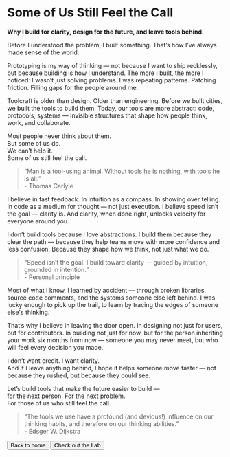 
# Some of Us Still Feel the Call  
**Why I build for clarity, design for the future, and leave tools behind.**

Before I understood the problem, I built something. That’s how I’ve always made sense of the world.

Prototyping is my way of thinking — not because I want to ship recklessly, but because building is how I understand. The more I built, the more I noticed: I wasn’t just solving problems. I was repeating patterns. Patching friction. Filling gaps for the people around me.

Toolcraft is older than design. Older than engineering. Before we built cities, we built the tools to build them. Today, our tools are more abstract: code, protocols, systems — invisible structures that shape how people think, work, and collaborate.

Most people never think about them.  
But some of us do.  
We can’t help it.  
Some of us still feel the call.

> “Man is a tool-using animal. Without tools he is nothing, with tools he is all.”  
> <span className="text-muted-foreground text-xs font-mono">- Thomas Carlyle</span>

I believe in fast feedback. In intuition as a compass. In showing over telling. In code as a medium for thought — not just execution. I believe speed isn’t the goal — clarity is. And clarity, when done right, unlocks velocity for everyone around you.

I don’t build tools because I love abstractions. I build them because they clear the path — because they help teams move with more confidence and less confusion. Because they shape how we think, not just what we do.

> “Speed isn’t the goal. I build toward clarity — guided by intuition, grounded in intention.”  
> <span className="text-muted-foreground text-xs font-mono">- Personal principle</span>

Most of what I know, I learned by accident — through broken libraries, source code comments, and the systems someone else left behind. I was lucky enough to pick up the trail, to learn by tracing the edges of someone else's thinking.

That’s why I believe in leaving the door open. In designing not just for users, but for contributors. In building not just for now, but for the person inheriting your work six months from now — someone you may never meet, but who will feel every decision you made.

I don’t want credit. I want clarity.  
And if I leave anything behind, I hope it helps someone move faster — not because they rushed, but because they could see.

Let’s build tools that make the future easier to build —  
for the next person. For the next problem.  
For those of us who still feel the call.

> “The tools we use have a profound (and devious!) influence on our thinking habits, and therefore on our thinking abilities.”  
> <span className="text-muted-foreground text-xs font-mono">- Edsger W. Dijkstra</span>

<div className="flex flex-col not-prose gap-4">
  <Flicker />
  <div className="flex justify-between">
    <Button variant="outline" size="sm" asChild>
      <Link href="/" className="text-muted-foreground">
        <ArrowLeftIcon className="size-3" />
        Back to home
      </Link>
    </Button>
    <Button variant="outline" size="sm" asChild>
      <Link href="/lab" className="text-muted-foreground">
        Check out the Lab
        <ArrowRightIcon className="size-3" />
      </Link>
    </Button>
  </div>
</div>
